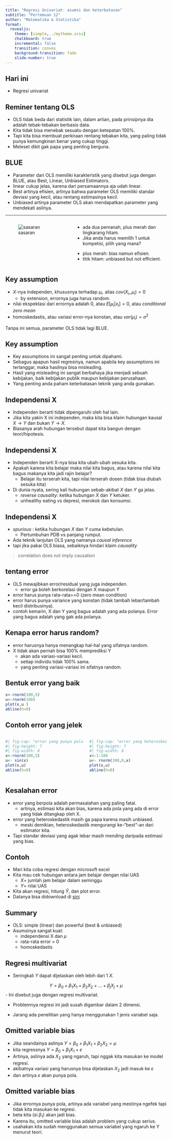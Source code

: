 ```yaml
---
title: "Regresi Univariat: asumsi dan keterbatasan"
subtitle: "Pertemuan 12"
author: "Matematika & Statistika"
format: 
  revealjs:
    theme: [simple,../mytheme.scss]
    chalkboard: true
    incremental: false
    transition: convex
    background-transition: fade
    slide-number: true
---
```


## Hari ini

- Regresi univariat

## Reminer tentang OLS

-   OLS tidak beda dari statistik lain, dalam artian, pada prinsipnya dia adalah tebak-tebakan berbasis data.
-   Kita tidak bisa menebak sesuatu dengan ketepatan 100%.
-   Tapi kita bisa membuat perkiraan rentang tebakan kita, yang paling tidak punya kemungkinan benar yang cukup tinggi.
-   Meleset dikit gak papa yang penting berguna.

## BLUE

-   Parameter dari OLS memiliki karakteristik yang disebut juga dengan BLUE, atau Best, Linear, Unbiased Estimators.
-   linear cukup jelas, karena dari persamaannya aja udah linear.
-   Best artinya efisien, artinya bahwa parameter OLS memiliki standar deviasi yang kecil, atau rentang estimasinya kecil.
-   Unbiased artinya parameter OLS akan mendapatkan parameter yang mendekati aslinya.

------------------------------------------------------------------------

::: columns
::: {.column widht="47%"}
![sasaran](Picture1.png)
:::

::: {.column width="47%"}
-   ada dua pemanah, plus merah dan lingkarang hitam.
-   Jika anda harus memilih 1 untuk kompetisi, pilih yang mana?

::: {.fragment .fade-in}
-   plus merah: bias namun efisien.
-   titik hitam: unbiased but not efficient.
:::
:::
:::

## Key assumption

-   $X$-nya independen, khususnya terhadap $\mu_i$. alias $cov(X_i,,\mu_i)=0$
    -   by extension, errornya juga harus random.
-   nilai ekspektasi dari errornya adalah 0, atau $E[\mu_i|x_i]=0$, atau *conditional zero mean*
-   homoskedastis, atau variasi error-nya konstan, atau $var(\mu_i)=\sigma^2$

Tanpa ini semua, parameter OLS tidak lagi BLUE.

## Key assumption

-   Key assumptions ini sangat penting untuk dipahami.
-   Sebagus apapun hasil regresinya, namun apabila key assumptions ini terlanggar, maka hasilnya bisa misleading.
-   Hasil yang misleading ini sangat berbahaya jika menjadi sebuah kebijakan, baik kebijakan publik maupun kebijakan perusahaan.
-   Yang penting anda paham keterbatasan teknik yang anda gunakan.

## Independensi X

-   Independen berarti tidak dipengaruhi oleh hal lain.
-   Jika kita yakin X ini independen, maka kita bisa klaim hubungan kausal $X \rightarrow Y$ dan bukan $Y \rightarrow X$.
-   Biasanya arah hubungan tersebut dapat kita bangun dengan teori/hipotesis.

## Independensi X

-   Independen berarti X-nya bisa kita ubah-ubah sesuka kita.
-   Apakah karena kita belajar maka nilai kita bagus, atau karena nilai kita bagus makanya kita jadi rajin belajar?
    -   Belajar itu terserah kita, tapi nilai terserah dosen (tidak bisa diubah sesuka kita)
-   Di dunia nyata, sering kali hubungan sebab-akibat $X$ dan $Y$ ga jelas.
    -   *reverse causality*: ketika hubungan $X$ dan $Y$ ketuker.
    -   unhealthy eating vs depresi, merokok dan konsumsi.

## Independensi X

-   *spurious* : ketika hubungan $X$ dan $Y$ cuma kebetulan.
    -   Pertumbuhan PDB vs panjang rumput.
-   Ada teknik lanjutan OLS yang namanya *causal inference*
-   tapi jika pakai OLS biasa, sebaiknya hindari klaim *causality*

> correlation does not imply causation

## tentang error

-   OLS mewajibkan error/residual yang juga independen.
    -   error ga boleh berkorelasi dengan X maupun Y
-   error harus punya rata-rata==0 (zero mean condition)
-   error harus punya variance yang konstan (tidak tambah lebar/tambah kecil distribusinya).
-   contoh kemarin, X dan Y yang bagus adalah yang ada polanya. Error yang bagus adalah yang gak ada polanya.

## Kenapa error harus random?

-   error harusnya hanya menangkap hal-hal yang sifatnya random.
-   X tidak akan pernah bisa 100% memprediksi Y
    -   akan ada variasi-variasi kecil.
    -   setiap individu tidak 100% sama.
    -   yang penting variasi-variasi ini sifatnya random.

## Bentuk error yang baik

```r
x<-rnorm(100,5)
u<-rnorm(100)
plot(x,u )
abline(h=0)

```

## Contoh error yang jelek

::: columns
::: {.column width="47%"}
```r
#| fig-cap: "error yang punya pola terhadap X"
#| fig-height: 7
#| fig-width: 8
x<-rnorm(100,5)
u<- sin(x)
plot(x,u)
abline(h=0)
```
:::

::: {.column width="47%"}
```r
#| fig-cap: "error yang heteroskedastik"
#| fig-height: 7
#| fig-width: 8
x<-1:100
u<- rnorm(100,0,x)
plot(x,u)
abline(h=0)
```
:::
:::

## Kesalahan error

-   error yang berpola adalah permasalahan yang paling fatal.
    -   artinya, estimasi kita akan bias, karena ada pola yang ada di error yang tidak ditangkap oleh X.
-   error yang heteroskedastik masih ga papa karena masih unbiased.
    -   meski demikian, heteroskedastik mengurangi ke-"best"-an dari estimator kita.
-   Tapi standar deviasi yang agak lebar masih mending daripada estimasi yang bias.

## Contoh

-   Mari kita coba regresi dengan microsoft excel
-   Kita mau cek hubungan antara jam belajar dengan nilai UAS
    -   $X=$ jumlah jam belajar dalam seminggu
    -   $Y=$ nilai UAS
-   Kita akan regresi, hitung $\hat{Y}$, dan plot error.
-   Datanya bisa didownload di [sini](https://1drv.ms/x/s!AjelszXKKcmshp49OxcdnSEy_gdgVg?e=UUbZwm)

## Summary

-   OLS: simple (linear) dan powerful (best & unbiased)
-   Asumsinya sangat kuat:
    -   independensi X dan $\mu$
    -   rata-rata error = 0
    -   homoskedastis

## Regresi multivariat

-   Seringkali $Y$ dapat dijelaskan oleh lebih dari 1 $X$.

$$
Y=\beta_0+\beta_1 X_1+\beta_2 X_2 +...+\beta_jX_j+\mu
$$ - Ini disebut juga dengan regresi multivariat.

-   Problemnya regresi ini jadi susah digambar dalam 2 dimensi.

-   Jarang ada penelitian yang hanya menggunakan 1 jenis variabel saja.

## Omitted variable bias

-   Jika seandainya aslinya $Y=\beta_0+\beta_1X_1+\beta_2X_2=\mu$
-   kita regressnya $Y=\beta_0+\beta_1X_1+\varepsilon$
-   Artinya, aslinya ada $X_2$ yang ngaruh, tapi nggak kita masukan ke model regresi.
-   akibatnya variasi yang harusnya bisa dijelaskan $X_2$ jadi masuk ke $\varepsilon$
-   dan artinya $\varepsilon$ akan punya pola.

## Omitted variable bias

-   Jika errornya punya pola, artinya ada variabel yang mestinya ngefek tapi tidak kita masukan ke regresi.
-   beta kita (si $\beta_1$) akan jadi bias.
-   Karena itu, omitted variable bias adalah problem yang cukup serius.
-   usahakan kita sudah menggunakan semua variabel yang ngaruh ke Y menurut teori.


